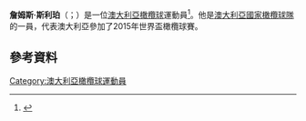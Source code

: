 {{expand|time=2015-11-22T02:58:40+00:00}}
'''詹姆斯·斯利珀'''（{{lang-en|James Slipper}}；{{bd|1989年|6月6日}}）是一位[[澳大利亞|澳大利亞]][[橄欖球|橄欖球]]運動員<ref name="bbcSport">{{cite web|url=http://news.bbc.co.uk/sport1/hi/rugby_union/8734071.stm |title=Australia 27–17 England |publisher=BBC Sport|author=James Standley |date=2010-06-12|accessdate=2010-06-13}}</ref>。他是[[澳大利亞國家橄欖球隊|澳大利亞國家橄欖球隊]]的一員，代表澳大利亞參加了2015年世界盃橄欖球賽。
==參考資料==
{{Reflist}}
[[Category:澳大利亞橄欖球運動員|Category:澳大利亞橄欖球運動員]]